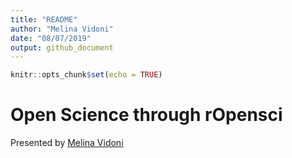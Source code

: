 ```yaml
---
title: "README"
author: "Melina Vidoni"
date: "08/07/2019"
output: github_document
---
```


```r
knitr::opts_chunk$set(echo = TRUE)
```


# Open Science through rOpensci

Presented by [Melina Vidoni](https://melvidoni.rbind.io/)